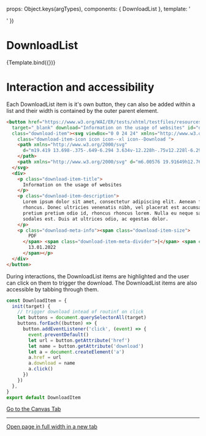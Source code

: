 
<Meta
  title="Components/DownloadList"
  component={DownloadList}
/>

  props: Object.keys(argTypes),
  components: { DownloadList },
  template: '<ul><DownloadList v-for="item in content" id="1" :title="item.title" :description="item.description" :url="item.url" :type="item.type" :date="item.date"  /></ul>'
})


# DownloadList

<Canvas>
  <Story
    name="Example"
    args={{
      content: [
        { title:"Information on the usage of websites", description:"Lorem ipsum dolor sit amet, consectetur adipiscing elit. Aenean feugiat augue eu purus luctus rhoncus. Donec ultricies venenatis nibh, vel placerat est accumsan quis. Maecenas urna nibh, pretium pretium odio id, rhoncus rhoncus lorem. Nulla eu neque sagittis, cursus purus eget, sodales est. Duis at ultrices odio, ac egestas dolor.", url:"https://www.w3.org/WAI/ER/tests/xhtml/testfiles/resources/pdf/dummy.pdf", type:"PDF", date:"13.01.2022" },
        { title:"Information on the usage of websites", description:"", url:"https://www.w3.org/WAI/ER/tests/xhtml/testfiles/resources/pdf/dummy.pdf", type:"JPEG", date:"22.01.2022" },
      ]
    }}
  >
    {Template.bind({})}
  </Story>
</Canvas>

# Interaction and accessibility

Each DownloadList item is it's own button, they  can also be added within a list and their width is contained by the outer parent element.

```html
<button href="https://www.w3.org/WAI/ER/tests/xhtml/testfiles/resources/pdf/dummy.pdf"
  target="_blank" download="Information on the usage of websites" id="download-item-1"
  class="download-item"><svg viewBox="0 0 24 24" xmlns="http://www.w3.org/2000/svg"
    class="download-item-icon icon icon--xl icon--Download ">
    <path xmlns="http://www.w3.org/2000/svg"
      d="m19.419 13.698-.375-.649-6.294 3.634v-12.228h-.75v12.228l-6.294-3.634-.375.649 7.044 4.067z">
    </path>
    <path xmlns="http://www.w3.org/2000/svg" d="m6.00576 19.91649h12.76855v.75h-12.76855z"></path>
  </svg>
  <div>
    <p class="download-item-title">
      Information on the usage of websites
    </p>
    <p class="download-item-description">
      Lorem ipsum dolor sit amet, consectetur adipiscing elit. Aenean feugiat augue eu purus luctus
      rhoncus. Donec ultricies venenatis nibh, vel placerat est accumsan quis. Maecenas urna nibh,
      pretium pretium odio id, rhoncus rhoncus lorem. Nulla eu neque sagittis, cursus purus eget,
      sodales est. Duis at ultrices odio, ac egestas dolor.
    </p>
    <p class="download-meta-info"><span class="download-item-size">
        PDF
      </span> <span class="download-item-meta-divider">|</span> <span class="download-item-date">
        13.01.2022
      </span></p>
  </div>
</button>
```

During interactions, the DownloadList items are highlighted and the user can click on them to trigger the download. The DownloadList items are also accessible by tabbing through them.

```javascript
const DownloadItem = {
  init(target) {
    // trigger download intead of routinf on click
    let buttons = document.querySelectorAll(target)
    buttons.forEach((button) => {
      button.addEventListener('click', (event) => {
        event.preventDefault()
        let url = button.getAttribute('href')
        let name = button.getAttribute('download')
        let a = document.createElement('a')
        a.href = url
        a.download = name
        a.click()
      })
    })
  },
}
export default DownloadItem
```

<a href="?path=/story/components-DownloadList--example">
  Go to the Canvas Tab
</a>

---

<a href="?id=components-DownloadList--example" target="_blank">
  Open page in full width in a new tab
</a>
